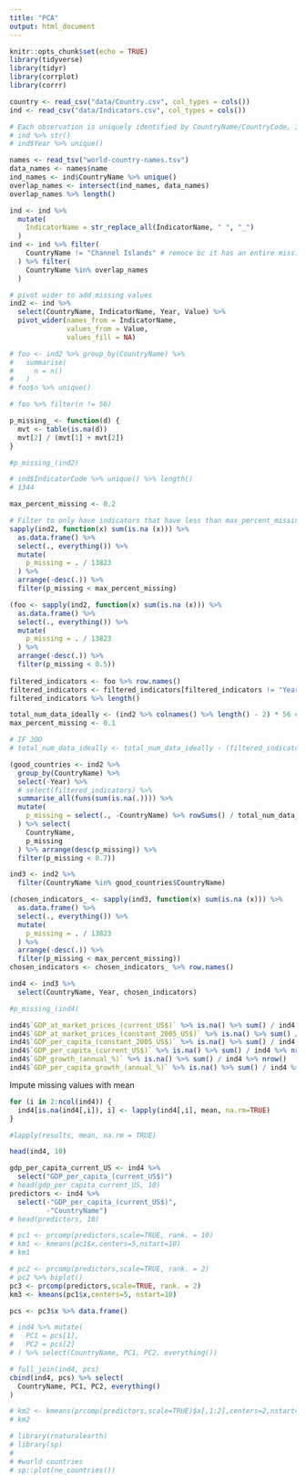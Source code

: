 ```yaml
---
title: "PCA"
output: html_document
---
```


```r
knitr::opts_chunk$set(echo = TRUE)
library(tidyverse)
library(tidyr)
library(corrplot)
library(corrr)
```

```r
country <- read_csv("data/Country.csv", col_types = cols())
ind <- read_csv("data/Indicators.csv", col_types = cols())

# Each observation is uniquely identified by CountryName/CountryCode, IndicatorName/IndicatorCode, Year
# ind %>% str()
# ind$Year %>% unique()

names <- read_tsv("world-country-names.tsv")
data_names <- names$name
ind_names <- ind$CountryName %>% unique()
overlap_names <- intersect(ind_names, data_names)
overlap_names %>% length()

ind <- ind %>% 
  mutate(
    IndicatorName = str_replace_all(IndicatorName, " ", "_")
  ) 
ind <- ind %>% filter(
    CountryName != "Channel Islands" # remoce bc it has an entire missing year
  ) %>% filter(
    CountryName %in% overlap_names
  )

# pivot wider to add missing values
ind2 <- ind %>%
  select(CountryName, IndicatorName, Year, Value) %>%
  pivot_wider(names_from = IndicatorName,
              values_from = Value,
              values_fill = NA)

# foo <- ind2 %>% group_by(CountryName) %>% 
#   summarise(
#     n = n()
#   )
# foo$n %>% unique()

# foo %>% filter(n != 56)

p_missing_ <- function(d) {
  mvt <- table(is.na(d))
  mvt[2] / (mvt[1] + mvt[2])
}

#p_missing_(ind2)

# ind$IndicatorCode %>% unique() %>% length()
# 1344

max_percent_missing <- 0.2

# Filter to only have indicators that have less than max_percent_missing percent of missing values
sapply(ind2, function(x) sum(is.na (x))) %>% 
  as.data.frame() %>% 
  select(., everything()) %>% 
  mutate(
    p_missing = . / 13823
  ) %>% 
  arrange(-desc(.)) %>% 
  filter(p_missing < max_percent_missing)

(foo <- sapply(ind2, function(x) sum(is.na (x))) %>% 
  as.data.frame() %>% 
  select(., everything()) %>% 
  mutate(
    p_missing = . / 13823
  ) %>% 
  arrange(-desc(.)) %>% 
  filter(p_missing < 0.5))
         
filtered_indicators <- foo %>% row.names()
filtered_indicators <- filtered_indicators[filtered_indicators != "Year"]
filtered_indicators %>% length()

total_num_data_ideally <- (ind2 %>% colnames() %>% length() - 2) * 56 # CountryName and Year don't count
max_percent_missing <- 0.1

# IF JOO
# total_num_data_ideally <- total_num_data_ideally - (filtered_indicators %>% length()) * 56

(good_countries <- ind2 %>% 
  group_by(CountryName) %>% 
  select(-Year) %>% 
  # select(filtered_indicators) %>%
  summarise_all(funs(sum(is.na(.)))) %>% 
  mutate(
    p_missing = select(., -CountryName) %>% rowSums() / total_num_data_ideally
  ) %>% select(
    CountryName,
    p_missing
  ) %>% arrange(desc(p_missing)) %>% 
  filter(p_missing < 0.7))

ind3 <- ind2 %>% 
  filter(CountryName %in% good_countries$CountryName)

(chosen_indicators_ <- sapply(ind3, function(x) sum(is.na (x))) %>% 
  as.data.frame() %>% 
  select(., everything()) %>% 
  mutate(
    p_missing = . / 13823
  ) %>% 
  arrange(-desc(.)) %>% 
  filter(p_missing < max_percent_missing))
chosen_indicators <- chosen_indicators_ %>% row.names()

ind4 <- ind3 %>% 
  select(CountryName, Year, chosen_indicators)

#p_missing_(ind4)

ind4$`GDP_at_market_prices_(current_US$)` %>% is.na() %>% sum() / ind4 %>% nrow() #
ind4$`GDP_at_market_prices_(constant_2005_US$)` %>% is.na() %>% sum() / ind4 %>% nrow()
ind4$`GDP_per_capita_(constant_2005_US$)` %>% is.na() %>% sum() / ind4 %>% nrow()
ind4$`GDP_per_capita_(current_US$)` %>% is.na() %>% sum() / ind4 %>% nrow() # 0.09963284 missing <- good to predict
ind4$`GDP_growth_(annual_%)` %>% is.na() %>% sum() / ind4 %>% nrow()
ind4$`GDP_per_capita_growth_(annual_%)` %>% is.na() %>% sum() / ind4 %>% nrow()
```
Impute missing values with mean
```r
for (i in 2:ncol(ind4)) {
  ind4[is.na(ind4[,i]), i] <- lapply(ind4[,i], mean, na.rm=TRUE)
}

#lapply(results, mean, na.rm = TRUE)
```

```r
head(ind4, 10)
```
```r
gdp_per_capita_current_US <- ind4 %>%
  select("GDP_per_capita_(current_US$)")
# head(gdp_per_capita_current_US, 10)
predictors <- ind4 %>%
  select(-"GDP_per_capita_(current_US$)",
         -"CountryName") 
# head(predictors, 10)

# pc1 <- prcomp(predictors,scale=TRUE, rank. = 10)
# km1 <- kmeans(pc1$x,centers=5,nstart=10)
# km1

# pc2 <- prcomp(predictors,scale=TRUE, rank. = 2)
# pc2 %>% biplot()
pc3 <- prcomp(predictors,scale=TRUE, rank. = 2)
km3 <- kmeans(pc1$x,centers=5, nstart=10)

pcs <- pc3$x %>% data.frame()

# ind4 %>% mutate(
#   PC1 = pcs[1],
#   PC2 = pcs[2]
# ) %>% select(CountryName, PC1, PC2, everything())

# full_join(ind4, pcs)
cbind(ind4, pcs) %>% select(
  CountryName, PC1, PC2, everything()
)
```

```r
# km2 <- kmeans(prcomp(predictors,scale=TRUE)$x[,1:2],centers=2,nstart=10)
# km2
```

```r
# library(rnaturalearth)
# library(sp)
# 
# #world countries
# sp::plot(ne_countries())
```









